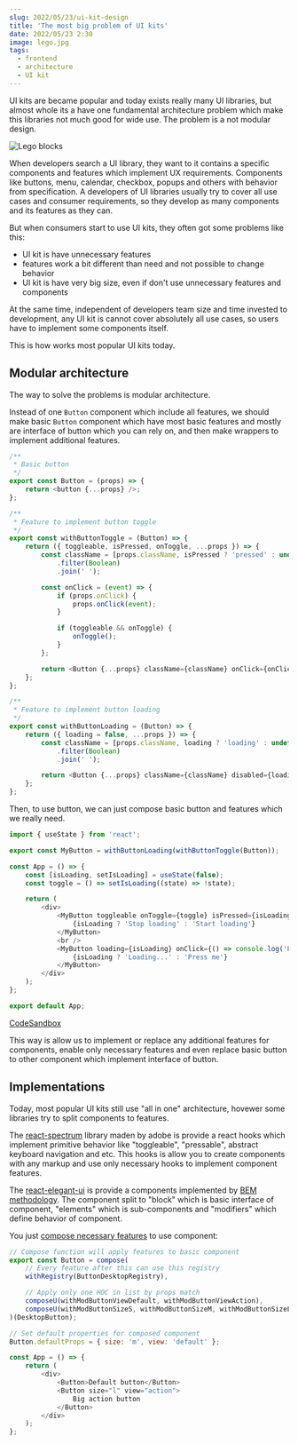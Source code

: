 ```yaml
---
slug: 2022/05/23/ui-kit-design
title: 'The most big problem of UI kits'
date: 2022/05/23 2:30
image: lego.jpg
tags:
  - frontend
  - architecture
  - UI kit
---
```


UI kits are became popular and today exists really many UI libraries, but almost whole its a have one fundamental architecture problem which make this libraries not much good for wide use. The problem is a not modular design.

![](lego.jpg 'Lego blocks')

When developers search a UI library, they want to it contains a specific components and features which implement UX requirements. Components like buttons, menu, calendar, checkbox, popups and others with behavior from specification. A developers of UI libraries usually try to cover all use cases and consumer requirements, so they develop as many components and its features as they can.

But when consumers start to use UI kits, they often got some problems like this:

- UI kit is have unnecessary features
- features work a bit different than need and not possible to change behavior
- UI kit is have very big size, even if don't use unnecessary features and components

At the same time, independent of developers team size and time invested to development, any UI kit is cannot cover absolutely all use cases, so users have to implement some components itself.

This is how works most popular UI kits today.

## Modular architecture

The way to solve the problems is modular architecture.

Instead of one `Button` component which include all features, we should make basic `Button` component which have most basic features and mostly are interface of button which you can rely on, and then make wrappers to implement additional features.

```js
/**
 * Basic button
 */
export const Button = (props) => {
	return <button {...props} />;
};

/**
 * Feature to implement button toggle
 */
export const withButtonToggle = (Button) => {
	return ({ toggleable, isPressed, onToggle, ...props }) => {
		const className = [props.className, isPressed ? 'pressed' : undefined]
			.filter(Boolean)
			.join(' ');

		const onClick = (event) => {
			if (props.onClick) {
				props.onClick(event);
			}

			if (toggleable && onToggle) {
				onToggle();
			}
		};

		return <Button {...props} className={className} onClick={onClick} />;
	};
};

/**
 * Feature to implement button loading
 */
export const withButtonLoading = (Button) => {
	return ({ loading = false, ...props }) => {
		const className = [props.className, loading ? 'loading' : undefined]
			.filter(Boolean)
			.join(' ');

		return <Button {...props} className={className} disabled={loading} />;
	};
};
```

Then, to use button, we can just compose basic button and features which we really need.

```js
import { useState } from 'react';

export const MyButton = withButtonLoading(withButtonToggle(Button));

const App = () => {
	const [isLoading, setIsLoading] = useState(false);
	const toggle = () => setIsLoading((state) => !state);

	return (
		<div>
			<MyButton toggleable onToggle={toggle} isPressed={isLoading}>
				{isLoading ? 'Stop loading' : 'Start loading'}
			</MyButton>
			<br />
			<MyButton loading={isLoading} onClick={() => console.log('Pressed')}>
				{isLoading ? 'Loading...' : 'Press me'}
			</MyButton>
		</div>
	);
};

export default App;
```

[CodeSandbox](https://codesandbox.io/embed/ecstatic-monad-x9m75c?fontsize=14&hidenavigation=1&theme=dark&view=preview)

This way is allow us to implement or replace any additional features for components, enable only necessary features and even replace basic button to other component which implement interface of button.

## Implementations

Today, most popular UI kits still use "all in one" architecture, hovewer some libraries try to split components to features.

The [react-spectrum](https://github.com/adobe/react-spectrum) library maden by adobe is provide a react hooks which implement primitive behavior like "toggleable", "pressable", abstract keyboard navigation and etc. This hooks is allow you to create components with any markup and use only necessary hooks to implement component features.

The [react-elegant-ui](https://github.com/vitonsky/react-elegant-ui) is provide a components implemented by [BEM methodology](https://en.bem.info/methodology/quick-start/). The component split to "block" which is basic interface of component, "elements" which is sub-components and "modifiers" which define behavior of component.

You just [compose necessary features](https://vitonsky.github.io/react-elegant-ui/docs/Introduction/GettingStarted/#build) to use component:

```js
// Compose function will apply features to basic component
export const Button = compose(
	// Every feature after this can use this registry
	withRegistry(ButtonDesktopRegistry),

	// Apply only one HOC in list by props match
	composeU(withModButtonViewDefault, withModButtonViewAction),
	composeU(withModButtonSizeS, withModButtonSizeM, withModButtonSizeL),
)(DesktopButton);

// Set default properties for composed component
Button.defaultProps = { size: 'm', view: 'default' };

const App = () => {
	return (
		<div>
			<Button>Default button</Button>
			<Button size="l" view="action">
				Big action button
			</Button>
		</div>
	);
};
```
